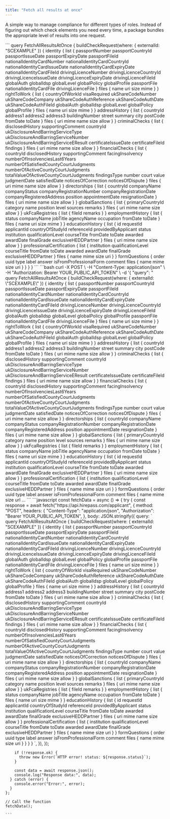 ```yaml
---
title: "Fetch all results at once"
---
```


A simple way to manage compliance for different types of roles. Instead of figuring out which check elements you need every time, a package bundles the appropriate level of results into one request.

<Tabs>
  <Tab title="GraphQL">
    ```
    query FetchAllResultsAtOnce {
                buildCheckRequest(where: { externalId: "SCEXAMPLE" }) {
                  identity {
                    list {
                      passportNumber
                      passportCountryId
                      passportIssueDate
                      passportExpiryDate
                      passportFileId
                      nationalIdentityCardNumber
                      nationalIdentityCardCountryId
                      nationalIdentityCardIssueDate
                      nationalIdentityCardExpiryDate
                      nationalIdentityCardFileId
                      drivingLicenceNumber
                      drivingLicenceCountryId
                      drivingLicenceIssueDate
                      drivingLicenceExpiryDate
                      drivingLicenceFileId
                      globalAuth
                      globalIdsp
                      globalLevel
                      globalPolicy
                      globalProfile
                      passportFile
                      nationalIdentityCardFile
                      drivingLicenceFile
                    }
                    files {
                      name
                      uri
                      size
                      mime
                    }
                  }
                  rightToWork {
                    list {
                      countryOfWorkId
                      visaRequired
                      ukShareCodeNumber
                      ukShareCodeCompany
                      ukShareCodeAuthReference
                      ukShareCodeAuthDate
                      ukShareCodeAuthFileId
                      globalAuth
                      globalIdsp
                      globalLevel
                      globalPolicy
                      globalProfile
                    }
                    files {
                      name
                      uri
                      size
                      mime
                    }
                  }
                  addressHistory {
                    list {
                      countryId
                      address1
                      address2
                      address3
                      buildingNumber
                      street
                      summary
                      city
                      postCode
                      fromDate
                      toDate
                    }
                    files {
                      uri
                      mime
                      name
                      size
                      allow
                    }
                  }
                  criminalChecks {
                    list {
                      disclosedHistory
                      supportingComment
                      countryId
                      ukDisclosureAndBarringServiceType
                      ukDisclosureAndBarringServiceNumber
                      ukDisclosureAndBarringServiceEResult
                      certificateIssueDate
                      certificateFileId
                      findings
                    }
                    files {
                      uri
                      mime
                      name
                      size
                      allow
                    }
                  }
                  financialChecks {
                    list {
                      countryId
                      disclosedHistory
                      supportingComment
                      facingInsolvency
                      numberOfInsolvenciesLast6Years
                      numberOfSatisfiedCountyCourtJudgments
                      numberOfActiveCountyCourtJudgments
                      totalValueOfActiveCountyCourtJudgments
                      findingsType
                      number
                      court
                      value
                      judgmentDate
                      satisfiedDate
                      noticesOfCorrection
                      noticesOfDispute
                    }
                    files {
                      uri
                      mime
                      name
                      size
                      allow
                    }
                  }
                  directorships {
                    list {
                      countryId
                      companyName
                      companyStatus
                      companyRegistrationNumber
                      companyRegistrationDate
                      companyRegisteredAddress
                      position
                      appointmentDate
                      resignationDate
                    }
                    files {
                      uri
                      mime
                      name
                      size
                      allow
                    }
                  }
                  globalSanctions {
                    list {
                      primaryCountryId
                      category
                      name
                      position
                      level
                      sources
                      remarks
                    }
                    files {
                      uri
                      mime
                      name
                      size
                      allow
                    }
                  }
                  ukFcaRegistries {
                    list {
                      fileId
                      remarks
                    }
                  }
                  employmentHistory {
                    list {
                      status
                      companyName
                      jobTitle
                      agencyName
                      occupation
                      fromDate
                      toDate
                    }
                    files {
                      name
                      uri
                      size
                      mime
                    }
                  }
                  educationHistory {
                    list {
                      id
                      requestId
                      applicantId
                      countryOfStudyId
                      referenceId
                      providedByApplicant
                      status
                      institution
                      qualificationLevel
                      courseTitle
                      fromDate
                      toDate
                      awarded
                      awardDate
                      finalGrade
                      exclusiveHEDDPartner
                    }
                    files {
                      uri
                      mime
                      name
                      size
                      allow
                    }
                  }
                  professionalCertification {
                    list {
                      institution
                      qualificationLevel
                      courseTitle
                      fromDate
                      toDate
                      awarded
                      awardDate
                      finalGrade
                      exclusiveHEDDPartner
                    }
                    files {
                      name
                      mime
                      size
                      uri
                    }
                  }
                  formQuestions {
                    order
                    uuid
                    type
                    label
                    answer
                    isFromProfessionalForm
                    comment
                    files {
                      name
                      mime
                      size
                      uri
                    }
                  }
                }
              }
    ```
  </Tab>
  <Tab title="cURL">
    ```bash
    curl -X POST \
      -H "Content-Type: application/json" \
      -H "Authorization: Bearer YOUR_PUBLIC_API_TOKEN" \
      -d '{
        "query": "
          query FetchAllResultsAtOnce {
            buildCheckRequest(where: { externalId: \"SCEXAMPLE\" }) {
              identity {
                list {
                  passportNumber
                  passportCountryId
                  passportIssueDate
                  passportExpiryDate
                  passportFileId
                  nationalIdentityCardNumber
                  nationalIdentityCardCountryId
                  nationalIdentityCardIssueDate
                  nationalIdentityCardExpiryDate
                  nationalIdentityCardFileId
                  drivingLicenceNumber
                  drivingLicenceCountryId
                  drivingLicenceIssueDate
                  drivingLicenceExpiryDate
                  drivingLicenceFileId
                  globalAuth
                  globalIdsp
                  globalLevel
                  globalPolicy
                  globalProfile
                  passportFile
                  nationalIdentityCardFile
                  drivingLicenceFile
                }
                files {
                  name
                  uri
                  size
                  mime
                }
              }
              rightToWork {
                list {
                  countryOfWorkId
                  visaRequired
                  ukShareCodeNumber
                  ukShareCodeCompany
                  ukShareCodeAuthReference
                  ukShareCodeAuthDate
                  ukShareCodeAuthFileId
                  globalAuth
                  globalIdsp
                  globalLevel
                  globalPolicy
                  globalProfile
                }
                files {
                  name
                  uri
                  size
                  mime
                }
              }
              addressHistory {
                list {
                  countryId
                  address1
                  address2
                  address3
                  buildingNumber
                  street
                  summary
                  city
                  postCode
                  fromDate
                  toDate
                }
                files {
                  uri
                  mime
                  name
                  size
                  allow
                }
              }
              criminalChecks {
                list {
                  disclosedHistory
                  supportingComment
                  countryId
                  ukDisclosureAndBarringServiceType
                  ukDisclosureAndBarringServiceNumber
                  ukDisclosureAndBarringServiceEResult
                  certificateIssueDate
                  certificateFileId
                  findings
                }
                files {
                  uri
                  mime
                  name
                  size
                  allow
                }
              }
              financialChecks {
                list {
                  countryId
                  disclosedHistory
                  supportingComment
                  facingInsolvency
                  numberOfInsolvenciesLast6Years
                  numberOfSatisfiedCountyCourtJudgments
                  numberOfActiveCountyCourtJudgments
                  totalValueOfActiveCountyCourtJudgments
                  findingsType
                  number
                  court
                  value
                  judgmentDate
                  satisfiedDate
                  noticesOfCorrection
                  noticesOfDispute
                }
                files {
                  uri
                  mime
                  name
                  size
                  allow
                }
              }
              directorships {
                list {
                  countryId
                  companyName
                  companyStatus
                  companyRegistrationNumber
                  companyRegistrationDate
                  companyRegisteredAddress
                  position
                  appointmentDate
                  resignationDate
                }
                files {
                  uri
                  mime
                  name
                  size
                  allow
                }
              }
              globalSanctions {
                list {
                  primaryCountryId
                  category
                  name
                  position
                  level
                  sources
                  remarks
                }
                files {
                  uri
                  mime
                  name
                  size
                  allow
                }
              }
              ukFcaRegistries {
                list {
                  fileId
                  remarks
                }
              }
              employmentHistory {
                list {
                  status
                  companyName
                  jobTitle
                  agencyName
                  occupation
                  fromDate
                  toDate
                }
                files {
                  name
                  uri
                  size
                  mime
                }
              }
              educationHistory {
                list {
                  id
                  requestId
                  applicantId
                  countryOfStudyId
                  referenceId
                  providedByApplicant
                  status
                  institution
                  qualificationLevel
                  courseTitle
                  fromDate
                  toDate
                  awarded
                  awardDate
                  finalGrade
                  exclusiveHEDDPartner
                }
                files {
                  uri
                  mime
                  name
                  size
                  allow
                }
              }
              professionalCertification {
                list {
                  institution
                  qualificationLevel
                  courseTitle
                  fromDate
                  toDate
                  awarded
                  awardDate
                  finalGrade
                  exclusiveHEDDPartner
                }
                files {
                  name
                  mime
                  size
                  uri
                }
              }
              formQuestions {
                order
                uuid
                type
                label
                answer
                isFromProfessionalForm
                comment
                files {
                  name
                  mime
                  size
                  url
    ...
    ```
  </Tab>
  <Tab title="Javascript">
    ```javascript
    const fetchData = async () => {
      try {
        const response = await fetch("https://api.hirepass.com/applicant", {
          method: "POST",
          headers: {
            "Content-Type": "application/json",
            "Authorization": "Bearer YOUR_PUBLIC_API_TOKEN",
          },
          body: JSON.stringify({
            query: `
              query FetchAllResultsAtOnce {
                buildCheckRequest(where: { externalId: "SCEXAMPLE" }) {
                  identity {
                    list {
                      passportNumber
                      passportCountryId
                      passportIssueDate
                      passportExpiryDate
                      passportFileId
                      nationalIdentityCardNumber
                      nationalIdentityCardCountryId
                      nationalIdentityCardIssueDate
                      nationalIdentityCardExpiryDate
                      nationalIdentityCardFileId
                      drivingLicenceNumber
                      drivingLicenceCountryId
                      drivingLicenceIssueDate
                      drivingLicenceExpiryDate
                      drivingLicenceFileId
                      globalAuth
                      globalIdsp
                      globalLevel
                      globalPolicy
                      globalProfile
                      passportFile
                      nationalIdentityCardFile
                      drivingLicenceFile
                    }
                    files {
                      name
                      uri
                      size
                      mime
                    }
                  }
                  rightToWork {
                    list {
                      countryOfWorkId
                      visaRequired
                      ukShareCodeNumber
                      ukShareCodeCompany
                      ukShareCodeAuthReference
                      ukShareCodeAuthDate
                      ukShareCodeAuthFileId
                      globalAuth
                      globalIdsp
                      globalLevel
                      globalPolicy
                      globalProfile
                    }
                    files {
                      name
                      uri
                      size
                      mime
                    }
                  }
                  addressHistory {
                    list {
                      countryId
                      address1
                      address2
                      address3
                      buildingNumber
                      street
                      summary
                      city
                      postCode
                      fromDate
                      toDate
                    }
                    files {
                      uri
                      mime
                      name
                      size
                      allow
                    }
                  }
                  criminalChecks {
                    list {
                      disclosedHistory
                      supportingComment
                      countryId
                      ukDisclosureAndBarringServiceType
                      ukDisclosureAndBarringServiceNumber
                      ukDisclosureAndBarringServiceEResult
                      certificateIssueDate
                      certificateFileId
                      findings
                    }
                    files {
                      uri
                      mime
                      name
                      size
                      allow
                    }
                  }
                  financialChecks {
                    list {
                      countryId
                      disclosedHistory
                      supportingComment
                      facingInsolvency
                      numberOfInsolvenciesLast6Years
                      numberOfSatisfiedCountyCourtJudgments
                      numberOfActiveCountyCourtJudgments
                      totalValueOfActiveCountyCourtJudgments
                      findingsType
                      number
                      court
                      value
                      judgmentDate
                      satisfiedDate
                      noticesOfCorrection
                      noticesOfDispute
                    }
                    files {
                      uri
                      mime
                      name
                      size
                      allow
                    }
                  }
                  directorships {
                    list {
                      countryId
                      companyName
                      companyStatus
                      companyRegistrationNumber
                      companyRegistrationDate
                      companyRegisteredAddress
                      position
                      appointmentDate
                      resignationDate
                    }
                    files {
                      uri
                      mime
                      name
                      size
                      allow
                    }
                  }
                  globalSanctions {
                    list {
                      primaryCountryId
                      category
                      name
                      position
                      level
                      sources
                      remarks
                    }
                    files {
                      uri
                      mime
                      name
                      size
                      allow
                    }
                  }
                  ukFcaRegistries {
                    list {
                      fileId
                      remarks
                    }
                  }
                  employmentHistory {
                    list {
                      status
                      companyName
                      jobTitle
                      agencyName
                      occupation
                      fromDate
                      toDate
                    }
                    files {
                      name
                      uri
                      size
                      mime
                    }
                  }
                  educationHistory {
                    list {
                      id
                      requestId
                      applicantId
                      countryOfStudyId
                      referenceId
                      providedByApplicant
                      status
                      institution
                      qualificationLevel
                      courseTitle
                      fromDate
                      toDate
                      awarded
                      awardDate
                      finalGrade
                      exclusiveHEDDPartner
                    }
                    files {
                      uri
                      mime
                      name
                      size
                      allow
                    }
                  }
                  professionalCertification {
                    list {
                      institution
                      qualificationLevel
                      courseTitle
                      fromDate
                      toDate
                      awarded
                      awardDate
                      finalGrade
                      exclusiveHEDDPartner
                    }
                    files {
                      name
                      mime
                      size
                      uri
                    }
                  }
                  formQuestions {
                    order
                    uuid
                    type
                    label
                    answer
                    isFromProfessionalForm
                    comment
                    files {
                      name
                      mime
                      size
                      uri
                    }
                  }
                }
              }
            `,
          }),
        });
    
        if (!response.ok) {
          throw new Error(`HTTP error! status: ${response.status}`);
        }
    
        const data = await response.json();
        console.log("Response data:", data);
      } catch (error) {
        console.error("Error:", error);
      }
    };
    
    // Call the function
    fetchData();
    
    ```
  </Tab>
</Tabs>